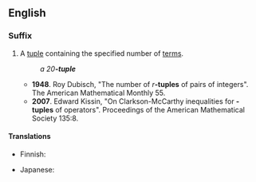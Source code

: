 ==English==

===Suffix===
{{en-suffix}}

# {{context|mathematics|lang=en}} A [[tuple]] containing the specified number of [[term]]s.
#: ''a 20'''-tuple'''''
#* '''1948'''. Roy Dubisch, "The number of ''r'''''-tuples''' of pairs of integers". The American Mathematical Monthly 55.
#* '''2007'''. Edward Kissin, "On Clarkson-McCarthy inequalities for {{n}}'''-tuples''' of operators". Proceedings of the American Mathematical Society 135:8.

====Translations====
{{trans-top|tuple with the specified number terms}}
* Finnish: {{t-|fi|-kertainen}}
{{trans-mid}}
* Japanese: {{t+|ja|組|tr=くみ, -kumi|sc=Jpan}}
{{trans-bottom}}